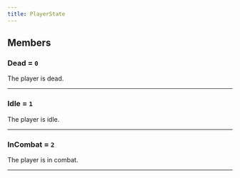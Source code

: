```yaml
---
title: PlayerState
---
```


## Members

### Dead = `0`
The player is dead.

---
### Idle = `1`
The player is idle.

---
### InCombat = `2`
The player is in combat.

---